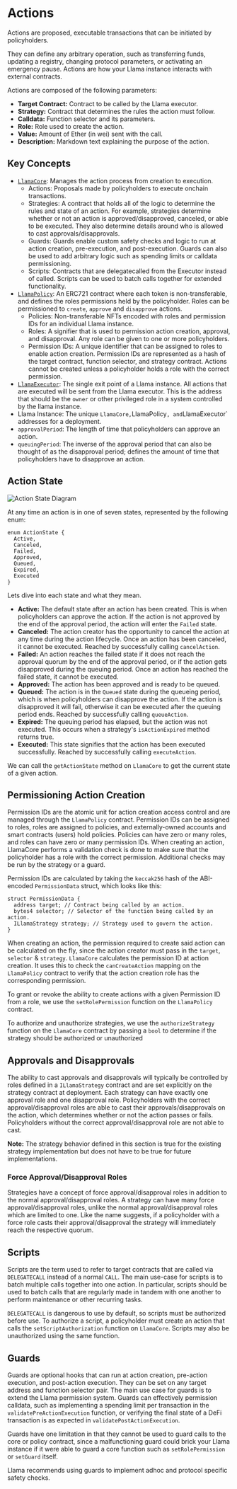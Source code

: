 # Actions

Actions are proposed, executable transactions that can be initiated by policyholders.

They can define any arbitrary operation, such as transferring funds, updating a registry, changing protocol parameters, or activating an emergency pause. Actions are how your Llama instance interacts with external contracts.

Actions are composed of the following parameters:
- **Target Contract:** Contract to be called by the Llama executor.
- **Strategy:** Contract that determines the rules the action must follow.
- **Calldata:** Function selector and its parameters.
- **Role:** Role used to create the action.
- **Value:** Amount of Ether (in wei) sent with the call.
- **Description:** Markdown text explaining the purpose of the action.

## Key Concepts

- [`LlamaCore`](https://github.com/llamaxyz/llama/blob/main/src/LlamaCore.sol): Manages the action process from creation to execution.
  - Actions: Proposals made by policyholders to execute onchain transactions.
  - Strategies: A contract that holds all of the logic to determine the rules and state of an action. For example, strategies determine whether or not an action is approved/disapproved, canceled, or able to be executed. They also determine details around who is allowed to cast approvals/disapprovals.
  - Guards: Guards enable custom safety checks and logic to run at action creation, pre-execution, and post-execution. Guards can also be used to add arbitrary logic such as spending limits or calldata permissioning.
  - Scripts: Contracts that are delegatecalled from the Executor instead of called. Scripts can be used to batch calls together for extended functionality.
- [`LlamaPolicy`](https://github.com/llamaxyz/llama/blob/main/src/LlamaPolicy.sol): An ERC721 contract where each token is non-transferable, and defines the roles permissions held by the policyholder. Roles can be permissioned to `create`, `approve` and `disapprove` actions.
  - Policies: Non-transferable NFTs encoded with roles and permission IDs for an individual Llama instance.
  - Roles: A signifier that is used to permission action creation, approval, and disapproval. Any role can be given to one or more policyholders.
  - Permission IDs: A unique identifier that can be assigned to roles to enable action creation. Permission IDs are represented as a hash of the target contract, function selector, and strategy contract. Actions cannot be created unless a policyholder holds a role with the correct permission.
- [`LlamaExecutor`](https://github.com/llamaxyz/llama/blob/main/src/LlamaExecutor.sol): The single exit point of a Llama instance. All actions that are executed will be sent from the Llama executor. This is the address that should be the `owner` or other privileged role in a system controlled by the llama instance.
- Llama Instance: The unique `LlamaCore,`LlamaPolicy`, and`LlamaExecutor` addresses for a deployment.
- `approvalPeriod`: The length of time that policyholders can approve an action.
- `queuingPeriod`: The inverse of the approval period that can also be thought of as the disapproval period; defines the amount of time that policyholders have to disapprove an action.

## Action State

![Action State Diagram](../../diagrams/llama-action-state-machine.png)

At any time an action is in one of seven states, represented by the following enum:

```solidity
enum ActionState {
  Active,
  Canceled,
  Failed,
  Approved,
  Queued,
  Expired,
  Executed
}
```

Lets dive into each state and what they mean.

- **Active:** The default state after an action has been created. This is when policyholders can approve the action. If the action is not approved by the end of the approval period, the action will enter the `Failed` state.
- **Canceled:** The action creator has the opportunity to cancel the action at any time during the action lifecycle. Once an action has been canceled, it cannot be executed. Reached by successfully calling `cancelAction`.
- **Failed:** An action reaches the failed state if it does not reach the approval quorum by the end of the approval period, or if the action gets disapproved during the queuing period. Once an action has reached the failed state, it cannot be executed.
- **Approved:** The action has been approved and is ready to be queued.
- **Queued:** The action is in the `Queued` state during the queueing period, which is when policyholders can disapprove the action. If the action is disapproved it will fail, otherwise it can be executed after the queuing period ends. Reached by successfully calling `queueAction`.
- **Expired:** The queuing period has elapsed, but the action was not executed. This occurs when a strategy's `isActionExpired` method returns true.
- **Executed:** This state signifies that the action has been executed successfully. Reached by successfully calling `executeAction`.

We can call the `getActionState` method on `LlamaCore` to get the current state of a given action.

## Permissioning Action Creation

Permission IDs are the atomic unit for action creation access control and are managed through the `LlamaPolicy` contract.
Permission IDs can be assigned to roles, roles are assigned to policies, and externally-owned accounts and smart contracts (users) hold policies.
Policies can have zero or many roles, and roles can have zero or many permission IDs.
When creating an action, LlamaCore performs a validation check is done to make sure that the policyholder has a role with the correct permission.
Additional checks may be run by the strategy or a guard.

Permission IDs are calculated by taking the `keccak256` hash of the ABI-encoded `PermissionData` struct, which looks like this:

```solidity
struct PermissionData {
  address target; // Contract being called by an action.
  bytes4 selector; // Selector of the function being called by an action.
  ILlamaStrategy strategy; // Strategy used to govern the action.
}
```

When creating an action, the permission required to create said action can be calculated on the fly, since the action creator must pass in the `target`, `selector` & `strategy`.
`LlamaCore` calculates the permission ID at action creation.
It uses this to check the `canCreateAction` mapping on the `LlamaPolicy` contract to verify that the action creation role has the corresponding permission.

To grant or revoke the ability to create actions with a given Permission ID from a role, we use the `setRolePermission` function on the `LlamaPolicy` contract.

To authorize and unauthorize strategies, we use the `authorizeStrategy` function on the `LlamaCore` contract by passing a `bool` to determine if the strategy should be authorized or unauthorized

## Approvals and Disapprovals

The ability to cast approvals and disapprovals will typically be controlled by roles defined in a `ILlamaStrategy` contract and are set explicitly on the strategy contract at deployment.
Each strategy can have exactly one approval role and one disapproval role.
Policyholders with the correct approval/disapproval roles are able to cast their approvals/disapprovals on the action, which determines whether or not the action passes or fails.
Policyholders without the correct approval/disapproval role are not able to cast.

**Note:** The strategy behavior defined in this section is true for the existing strategy implementation but does not have to be true for future implementations.

### Force Approval/Disapproval Roles

Strategies have a concept of force approval/disapproval roles in addition to the normal approval/disapproval roles.
A strategy can have many force approval/disapproval roles, unlike the normal approval/disapproval roles which are limited to one.
Like the name suggests, if a policyholder with a force role casts their approval/disapproval the strategy will immediately reach the respective quorum.

## Scripts

Scripts are the term used to refer to target contracts that are called via `DELEGATECALL` instead of a normal `CALL`.
The main use-case for scripts is to batch multiple calls together into one action.
In particular, scripts should be used to batch calls that are regularly made in tandem with one another to perform maintenance or other recurring tasks.

`DELEGATECALL` is dangerous to use by default, so scripts must be authorized before use.
To authorize a script, a policyholder must create an action that calls the `setScriptAuthorization` function on `LlamaCore`.
Scripts may also be unauthorized using the same function.

## Guards

Guards are optional hooks that can run at action creation, pre-action execution, and post-action execution.
They can be set on any target address and function selector pair.
The main use case for guards is to extend the Llama permission system.
Guards can effectively permission calldata, such as implementing a spending limit per transaction in the `validatePreActionExecution` function, or verifying the final state of a DeFi transaction is as expected in `validatePostActionExecution`.

Guards have one limitation in that they cannot be used to guard calls to the core or policy contract, since a malfunctioning guard could brick your Llama instance if it were able to guard a core function such as `setRolePermission` or `setGuard` itself.

Llama recommends using guards to implement adhoc and protocol specific safety checks.
